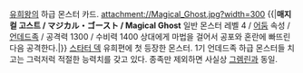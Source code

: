 [[유희왕]]의 하급 몬스터 카드.
attachment://Magical_Ghost.jpg?width=300
{{|'''매지컬 고스트 / マジカル・ゴースト / Magical Ghost'''
일반 몬스터
레벨 4 / [[어둠]] 속성 / [[언데드족]] / 공격력 1300 / 수비력 1400
상대에게 마법을 걸어서 공포와 혼란에 빠뜨린 다음 공격한다.|}}
[[스타터 덱]] 유희편에 첫 등장한 몬스터.
1기 언데드족 하급 몬스터들 치고는 그럭저럭 적절한 능력치를 갖고 있다.
종족만 제외하면 사실상 [[그렘린]]과 동일.
